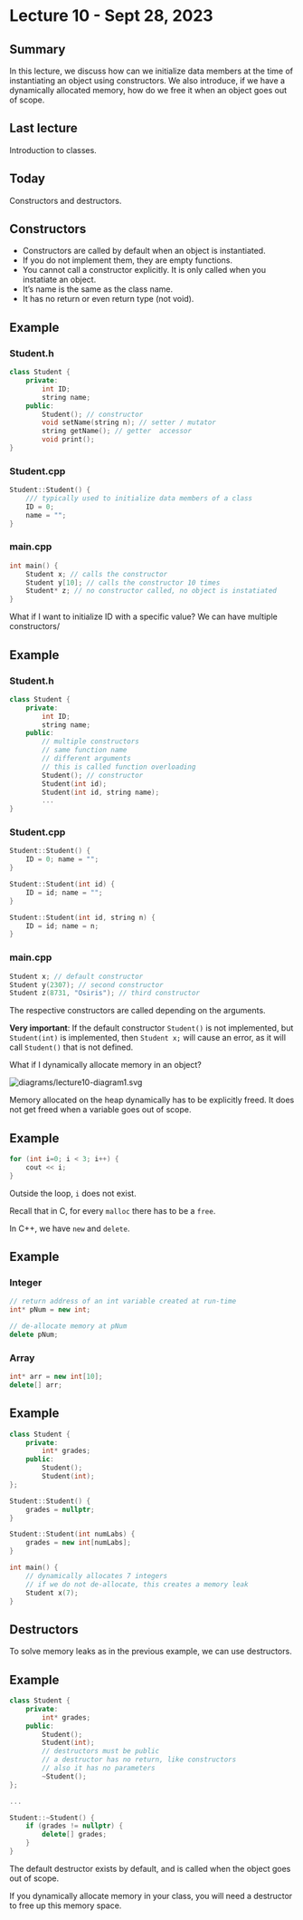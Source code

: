 # Lecture 10 - Sept 28, 2023

## Summary

In this lecture, we discuss how can we initialize data members at the time of
instantiating an object using constructors. We also introduce, if we have a
dynamically allocated memory, how do we free it when an object goes out of scope.

## Last lecture

Introduction to classes.

## Today

Constructors and destructors.

## Constructors

* Constructors are called by default when an object is instantiated.
* If you do not implement them, they are empty functions.
* You cannot call a constructor explicitly. It is only called when you
 instatiate an object.
* It's name is the same as the class name.
* It has no return or even return type (not void).

::: {.callout-note icon=false}
## Example

### Student.h

```cpp
class Student {
    private:
        int ID;
        string name;
    public:
        Student(); // constructor
        void setName(string n); // setter / mutator
        string getName(); // getter  accessor
        void print();
}
```

### Student.cpp

```cpp
Student::Student() {
    /// typically used to initialize data members of a class
    ID = 0;
    name = "";
}
```

### main.cpp

```cpp
int main() {
    Student x; // calls the constructor
    Student y[10]; // calls the constructor 10 times
    Student* z; // no constructor called, no object is instatiated
}
```
:::

What if I want to initialize ID with a specific value? We can have multiple
constructors/

::: {.callout-note icon=false}
## Example

### Student.h

```cpp
class Student {
    private:
        int ID;
        string name;
    public:
        // multiple constructors
        // same function name
        // different arguments
        // this is called function overloading
        Student(); // constructor
        Student(int id);
        Student(int id, string name);
        ...
}
```

### Student.cpp

```cpp
Student::Student() {
    ID = 0; name = "";
}

Student::Student(int id) {
    ID = id; name = "";
}

Student::Student(int id, string n) {
    ID = id; name = n;
}
```

### main.cpp

```cpp
Student x; // default constructor
Student y(2307); // second constructor
Student z(8731, "Osiris"); // third constructor
```
:::

The respective constructors are called depending on the arguments.

**Very important**: If the default constructor `Student()` is not implemented,
but `Student(int)` is implemented, then `Student x;` will cause an error, as it
will call `Student()` that is not defined.

What if I dynamically allocate memory in an object?

<img src="diagrams/lecture10-diagram1.svg" alt="diagrams/lecture10-diagram1.svg">

Memory allocated on the heap dynamically has to be explicitly freed. It does not
get freed when a variable goes out of scope.

::: {.callout-note icon=false}
## Example

```cpp
for (int i=0; i < 3; i++) {
    cout << i;
}
```

Outside the loop, `i` does not exist.
:::

Recall that in C, for every `malloc` there has to be a `free`.

In C++, we have `new` and `delete`.

::: {.callout-note icon=false}
## Example

### Integer

```cpp
// return address of an int variable created at run-time
int* pNum = new int;

// de-allocate memory at pNum
delete pNum;
```

### Array

```cpp
int* arr = new int[10];
delete[] arr;
```
:::

::: {.callout-note icon=false}
## Example

```cpp
class Student {
    private:
        int* grades;
    public:
        Student();
        Student(int);
};

Student::Student() {
    grades = nullptr;
}

Student::Student(int numLabs) {
    grades = new int[numLabs];
}

int main() {
    // dynamically allocates 7 integers
    // if we do not de-allocate, this creates a memory leak
    Student x(7);
}
```
:::

## Destructors

To solve memory leaks as in the previous example, we can use destructors.

::: {.callout-note icon=false}
## Example

```cpp
class Student {
    private:
        int* grades;
    public:
        Student();
        Student(int);
        // destructors must be public
        // a destructor has no return, like constructors
        // also it has no parameters
        ~Student();
};

...

Student::~Student() {
    if (grades != nullptr) {
        delete[] grades;
    }
}
```
:::

The default destructor exists by default, and is called when the object goes out
of scope.

If you dynamically allocate memory in your class, you will need a destructor to
free up this memory space.
